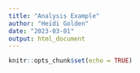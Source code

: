 ```yaml
---
title: "Analysis Example"
author: "Heidi Golden"
date: "2023-03-01"
output: html_document
---
```


```r
knitr::opts_chunk$set(echo = TRUE)
```


